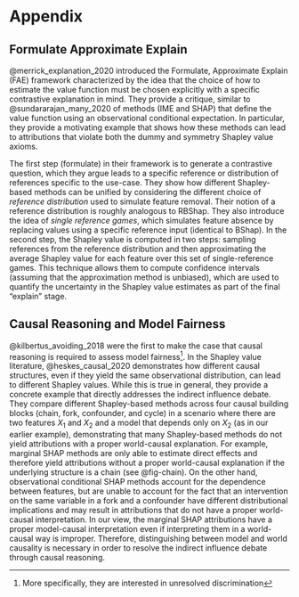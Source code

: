 # Appendix {.unnumbered}

## Formulate Approximate Explain

@merrick_explanation_2020 introduced the Formulate, Approximate Explain
(FAE) framework characterized by the idea that the choice of how to estimate
the value function must be chosen explicitly with a specific contrastive
explanation in mind. They provide a critique, similar to
@sundararajan_many_2020 of methods (IME and SHAP) that define the value
function using an observational conditional expectation. In particular, they
provide a motivating example that shows how these methods can lead to
attributions that violate both the dummy and symmetry Shapley value axioms.

The first step (formulate) in their framework is to generate a contrastive
question, which they argue leads to a specific reference or distribution of
references specific to the use-case. They show how different Shapley-based
methods can be unified by considering the different choice of _reference
distribution_ used to simulate feature removal. Their notion of a reference
distribution is roughly analogous to RBShap. They also introduce the idea of
_single reference games_, which simulates feature absence by replacing
values using a specific reference input (identical to BShap). In the second
step, the Shapley value is computed in two steps: sampling references from the
reference distribution and then approximating the average Shapley value for
each feature over this set of single-reference games. This technique allows
them to compute confidence intervals (assuming that the approximation method is
unbiased), which are used to quantify the uncertainty in the Shapley value
estimates as part of the final "explain" stage.

## Causal Reasoning and Model Fairness

@kilbertus_avoiding_2018 were the first to make the case that causal
reasoning is required to assess model fairness^[More specifically, they
are interested in unresolved discrimination]. In the Shapley value literature,
@heskes_causal_2020 demonstrates how different causal structures, even
if they yield the same observational distribution, can lead to different
Shapley values. While this is true in general, they provide a concrete example
that directly addresses the indirect influence debate. They compare different
Shapley-based methods across four causal building blocks (chain, fork,
confounder, and cycle) in a scenario where there are two features $X_1$ and
$X_2$ and a model that depends only on $X_2$ (as in our earlier example),
demonstrating that many Shapley-based methods do not yield attributions with a
proper world-causal explanation. For example, marginal SHAP methods are only
able to estimate direct effects and therefore yield attributions without a
proper world-causal explanation if the underlying structure is a chain (see
@fig-chain). On the other hand, observational conditional SHAP
methods account for the dependence between features, but are unable to account
for the fact that an intervention on the same variable in a fork and a
confounder have different distributional implications and may result in
attributions that do not have a proper world-causal interpretation. In our
view, the marginal SHAP attributions have a proper model-causal interpretation
even if interpreting them in a world-causal way is improper. Therefore,
distinguishing between model and world causality is necessary in order to
resolve the indirect influence debate through causal reasoning.
